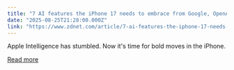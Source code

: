 ```yaml
---
title: "7 AI features the iPhone 17 needs to embrace from Google, OpenAI, and others"
date: "2025-08-25T21:28:00.000Z"
link: "https://www.zdnet.com/article/7-ai-features-the-iphone-17-needs-to-embrace-from-google-openai-and-others/"
---
```


Apple Intelligence has stumbled. Now it's time for bold moves in the iPhone.

[Read more](https://www.zdnet.com/article/7-ai-features-the-iphone-17-needs-to-embrace-from-google-openai-and-others/)
